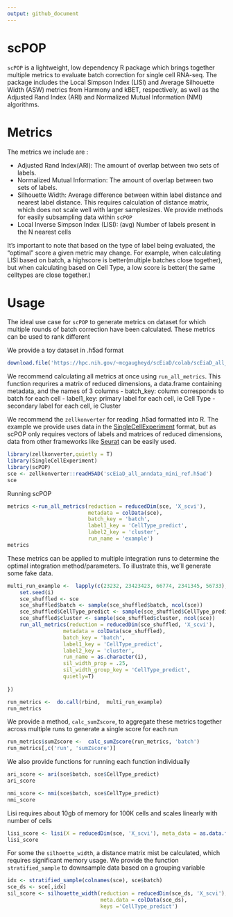 ```yaml
---
output: github_document
---
```


# scPOP

`scPOP` is a lightweight, low dependency R package which brings together multiple metrics to evaluate batch correction for single cell RNA-seq. 
The package includes the Local Simpson Index (LISI) and Average Silhouette Width (ASW) metrics from Harmony and kBET, respectively, as well as the Adjusted Rand Index (ARI) and Normalized Mutual Information (NMI) algorithms.

# Metrics
The metrics we include are :

- Adjusted Rand Index(ARI): The amount of overlap between two sets of labels.
- Normalized Mutual Information: The amount of overlap between two sets of labels.
- Silhouette Width: Average difference between within label distance and nearest label distance. This requires calculation of distance matrix, which does not scale well with larger samplesizes. We provide methods for easily subsampling data within `scPOP`
- Local Inverse Simpson Index (LISI): (avg) Number of labels present in the N nearest cells 

It's important to note that based on the type of label being evaluated, the "optimal" score a given metric may change. For example, when calculating LISI based on batch, a highscore is better(multiple batches close together), but when calculating based on Cell Type, a low score is better( the same celltypes are close together.)

# Usage
The ideal use case for `scPOP` to generate metrics on dataset for which multiple rounds of batch correction have been calculated. These metrics can be used to rank different 

We provide a toy dataset in .h5ad format
```r
download.file('https://hpc.nih.gov/~mcgaugheyd/scEiaD/colab/scEiaD_all_anndata_mini_ref.h5ad', 'scEiaD_all_anndata_mini_ref.h5ad')
```


We recommend calculating all metrics at once using `run_all_metrics`. This function requrires a matrix of reduced dimensions, a data.frame containing metadata, and the names of 3 columns
- batch_key: column corresponds to batch for each cell
- label1_key: primary label for each cell, ie Cell Type
- secondary label for each cell, ie Cluster

We recommend the `zellkonverter` for reading .h5ad formatted into R. The example we provide uses data in the [SingleCellExperiment](https://bioconductor.org/packages/release/bioc/vignettes/SingleCellExperiment/inst/doc/intro.html) format, but as scPOP only requires vectors of labels and matrices of reduced dimensions, data from other frameworks like [Seurat](https://satijalab.org/seurat/) can be easily used.

```r
library(zellkonverter,quietly = T)
library(SingleCellExperiment)
library(scPOP)
sce <- zellkonverter::readH5AD('scEiaD_all_anndata_mini_ref.h5ad')
sce
```

Running scPOP

```r
metrics <-run_all_metrics(reduction = reducedDim(sce, 'X_scvi'), 
                          metadata = colData(sce),
                          batch_key = 'batch',
                          label1_key = 'CellType_predict',
                          label2_key = 'cluster', 
                          run_name = 'example')
metrics
```

These metrics can be applied to multiple integration runs to determine the optimal integration method/parameters. To illustrate this, we'll generate some fake data. 

```r
multi_run_example <-  lapply(c(23232, 23423423, 66774, 2341345, 56733), function(i){
    set.seed(i)
    sce_shuffled <- sce
    sce_shuffled$batch <- sample(sce_shuffled$batch, ncol(sce))
    sce_shuffled$CellType_predict <- sample(sce_shuffled$CellType_predict, ncol(sce))
    sce_shuffled$cluster <- sample(sce_shuffled$cluster, ncol(sce))
    run_all_metrics(reduction = reducedDim(sce_shuffled, 'X_scvi'), 
                  metadata = colData(sce_shuffled),
                  batch_key = 'batch',
                  label1_key = 'CellType_predict',
                  label2_key = 'cluster', 
                  run_name = as.character(i), 
                  sil_width_prop = .25, 
                  sil_width_group_key = 'CellType_predict', 
                  quietly=T)
    
})

run_metrics <-  do.call(rbind,  multi_run_example)
run_metrics
```

We provide a method, `calc_sumZscore`, to aggregate these metrics together across multiple runs to generate a single score for each run

```r
run_metrics$sumZscore <-  calc_sumZscore(run_metrics, 'batch')
run_metrics[,c('run', 'sumZscore')]
```

We also provide functions for running each function individually 

```r
ari_score <- ari(sce$batch, sce$CellType_predict)
ari_score
```
```r
nmi_score <- nmi(sce$batch, sce$CellType_predict)
nmi_score
```

Lisi requires about 10gb of memory for 100K cells and scales linearly with number of cells 

```r
lisi_score <- lisi(X = reducedDim(sce, 'X_scvi'), meta_data = as.data.frame(colData(sce)), label_colnames = 'CellType_predict' )
lisi_score
```

For some the `silhoette_width`, a distance matrix mist be calculated, which requires significant memory usage. We provide the function `stratified_sample` to downsample data based on a grouping variable 

```r
idx <- stratified_sample(colnames(sce), sce$batch)
sce_ds <- sce[,idx]
sil_score <- silhouette_width(reduction = reducedDim(sce_ds, 'X_scvi'), 
                              meta.data = colData(sce_ds),  
                              keys ='CellType_predict')

```



